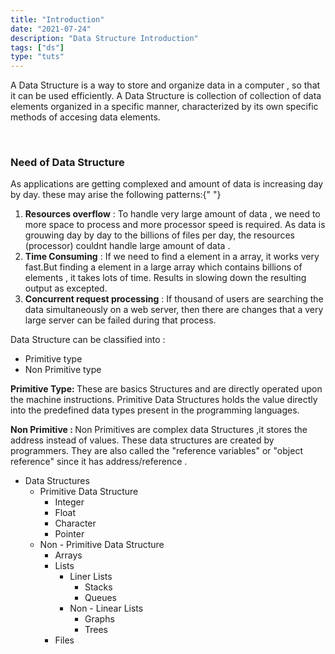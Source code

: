 ```yaml
---
title: "Introduction"
date: "2021-07-24"
description: "Data Structure Introduction"
tags: ["ds"]
type: "tuts"
---
```


A Data Structure is a way to store and organize data in a computer , so that it can be used efficiently. A Data Structure is collection of collection of data elements organized in a specific manner, characterized by its own specific methods of accesing data elements.

<br />
<h3>Need of Data Structure</h3>
As applications are getting complexed and amount of data is increasing day by
day. these may arise the following patterns:{" "}

1. <strong>Resources overflow</strong> : To handle very large amount of data , we
   need to more space to process and more processor speed is required. As data is
   grouwing day by day to the billions of files per day, the resources (processor)
   couldnt handle large amount of data .
2. <strong>Time Consuming</strong> : If we need to find a element in a array, it
   works very fast.But finding a element in a large array which contains billions
   of elements , it takes lots of time. Results in slowing down the resulting output
   as excepted.
3. <strong>Concurrent request processing</strong> : If <span class="highight">
     thousand
   </span> of users are searching the data simultaneously on a web server, then there
   are changes that a very large server can be failed during that process.

Data Structure can be classified into :

<ul>
  <li>Primitive type</li>
  <li>Non Primitive type</li>
</ul>
<strong>Primitive Type: </strong> These are basics Structures and are directly
operated upon the machine instructions. Primitive Data Structures holds the
value directly into the predefined data types present in the programming
languages.
<br />

<strong>Non Primitive : </strong> Non Primitives are complex data Structures ,it
stores the address instead of values. These data structures are created by programmers.
They are also called the "reference variables" or "object reference" since it has
address/reference .

<div class="tree-diagram">
    <ul>
        <li>Data Structures
            <ul>
                <li>Primitive Data Structure  
                    <ul>
                        <li>Integer</li>
                        <li>Float</li>
                         <li>Character</li>
                          <li>Pointer</li>
                    </ul>
                </li>
                <li>Non - Primitive Data Structure 
                  <ul>
                        <li>Arrays</li>
                        <li>Lists
                        <ul>
                        <li>Liner Lists
                          <ul><li>Stacks</li><li>Queues</li></ul>
                        </li>
                        <li>Non - Linear Lists 
                          <ul><li>Graphs</li><li>Trees</li></ul>
                        </li>
                       </ul> </li>
                         <li>Files</li>
                    </ul>
                     </li>
            </ul>
        </li>
    </ul>

</div>
